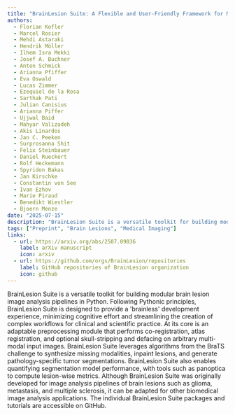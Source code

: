 ```yaml
---
title: "BrainLesion Suite: A Flexible and User-Friendly Framework for Modular Brain Lesion Image Analysis"
authors:
  - Florian Kofler
  - Marcel Rosier
  - Mehdi Astaraki
  - Hendrik Möller
  - Ilhem Isra Mekki
  - Josef A. Buchner
  - Anton Schmick
  - Arianna Pfiffer
  - Eva Oswald
  - Lucas Zimmer
  - Ezequiel de la Rosa
  - Sarthak Pati
  - Julian Canisius
  - Arianna Piffer
  - Ujjwal Baid
  - Mahyar Valizadeh
  - Akis Linardos
  - Jan C. Peeken
  - Surprosanna Shit
  - Felix Steinbauer
  - Daniel Rueckert
  - Rolf Heckemann
  - Spyridon Bakas
  - Jan Kirschke
  - Constantin von See
  - Ivan Ezhov
  - Marie Piraud
  - Benedikt Wiestler
  - Bjoern Menze
date: "2025-07-15"
description: "BrainLesion Suite is a versatile toolkit for building modular brain lesion image analysis pipelines in Python. Following Pythonic principles, BrainLesion Suite is designed to provide a 'brainless' development experience, minimizing cognitive effort and streamlining the creation of complex workflows for clinical and scientific practice. At its core is an adaptable preprocessing module that performs co-registration, atlas registration, and optional skull-stripping and defacing on arbitrary multi-modal input images. BrainLesion Suite leverages algorithms from the BraTS challenge to synthesize missing modalities, inpaint lesions, and generate pathology-specific tumor segmentations. BrainLesion Suite also enables quantifying segmentation model performance, with tools such as panoptica to compute lesion-wise metrics. Although BrainLesion Suite was originally developed for image analysis pipelines of brain lesions such as glioma, metastasis, and multiple sclerosis, it can be adapted for other biomedical image analysis applications. The individual BrainLesion Suite packages and tutorials are accessible on GitHub."
tags: ["Preprint", "Brain Lesions", "Medical Imaging"]
links:
  - url: https://arxiv.org/abs/2507.09036
    label: arXiv manuscript
    icon: arxiv
  - url: https://github.com/orgs/BrainLesion/repositories
    label: GitHub repositories of BrainLesion organization
    icon: github
---
```


BrainLesion Suite is a versatile toolkit for building modular brain lesion image analysis pipelines in Python.
Following Pythonic principles, BrainLesion Suite is designed to provide a 'brainless' development experience, minimizing cognitive effort and streamlining the creation of complex workflows for clinical and scientific practice.
At its core is an adaptable preprocessing module that performs co-registration, atlas registration, and optional skull-stripping and defacing on arbitrary multi-modal input images.
BrainLesion Suite leverages algorithms from the BraTS challenge to synthesize missing modalities, inpaint lesions, and generate pathology-specific tumor segmentations.
BrainLesion Suite also enables quantifying segmentation model performance, with tools such as panoptica to compute lesion-wise metrics. Although BrainLesion Suite was originally developed for image analysis pipelines of brain lesions such as glioma, metastasis, and multiple sclerosis, it can be adapted for other biomedical image analysis applications.
The individual BrainLesion Suite packages and tutorials are accessible on GitHub.
